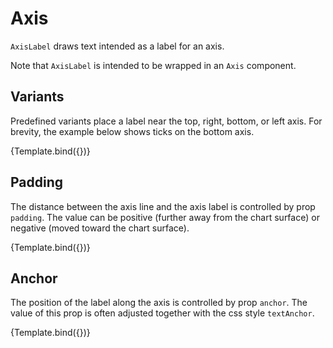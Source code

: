 
# Axis

<Meta title="Core/Components/AxisLabel" />

`AxisLabel` draws text intended as a label for an axis.

<ArgsTable of={AxisLabel} />

Note that `AxisLabel` is intended to be wrapped in an `Axis` component.

## Variants

Predefined variants place a label near the top, right, bottom, or left axis. For brevity, the example below shows ticks on the bottom axis.

<Canvas>
    <Story
        name="default"
        args={{
            variant: 'bottom',
            children: 'axis label',
        }}
        component={AxisLabel}
        decorators={[DivChartDecoratorWithAxis]}
    >
        {Template.bind({})}
    </Story>
</Canvas>

## Padding

The distance between the axis line and the axis label is controlled by prop `padding`. The value can be positive (further away from the chart surface) or negative (moved toward the chart surface).

<Canvas>
    <Story
        name="padding"
        args={{
            variant: 'bottom',
            children: 'axis label',
            padding: -10,
        }}
        component={AxisLabel}
        decorators={[DivChartDecoratorWithAxis]}
    >
        {Template.bind({})}
    </Story>
</Canvas>

## Anchor

The position of the label along the axis is controlled by prop `anchor`.
The value of this prop is often adjusted together with the css style `textAnchor`.

<Canvas>
    <Story
        name="anchor"
        args={{
            variant: 'bottom',
            children: 'axis label',
            anchor: 'end',
            style: {
                textAnchor: 'end',
            },
        }}
        component={AxisLabel}
        decorators={[DivChartDecoratorWithAxis]}
    >
        {Template.bind({})}
    </Story>
</Canvas>
